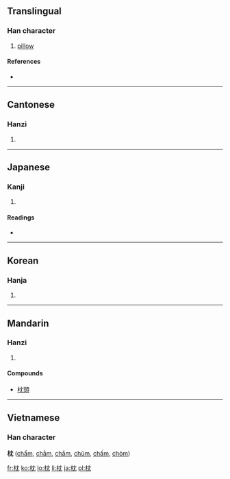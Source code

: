 ==Translingual==

===Han character===
{{Han char|rn=75|rad=木|as=04|sn=8|four=4491<sub>2</sub>|canj=木中月山 (DLBU)}}

# [[pillow]]

====References====
* {{Han ref|kx=0515.160|dkj=14546|dj=0903.150|hdz=21175.020|uh=6795|ud=26517|bh=AA45|bd=43589}}

----

==Cantonese==

===Hanzi===
{{yue-hanzi|jyut=|y=jam2, jam3}}

# {{defn|Cantonese|sort=木04}}

----

==Japanese==

===Kanji===
{{ja-kanji|grade=n|rs=木04}}

# {{defn|Japanese|sort=木04}}

====Readings====
* {{ja-readings|on=[[ちん]] (chin)|kun=[[まくら]] (makura)}}

----

==Korean==

===Hanja===
{{ko-hanja|hangeul=침|eumhun=|rv=chim|mr=ch'im|y=chim}}

# {{defn|Korean|sort=木04}}

----

==Mandarin==

===Hanzi===
{{cmn-hanzi|pin=[[zhěn]] ([[zhen3]])|wg=chen<sup>3</sup>}}

# {{defn|Mandarin|sort=木04}}

====Compounds====
* [[枕頭]]

----

==Vietnamese==
===Han character===
'''枕''' ([[chẩm]], [[chẳm]], [[chắm]], [[chũm]], [[chấm]], [[chỏm]])

[[fr:枕]]
[[ko:枕]]
[[lo:枕]]
[[li:枕]]
[[ja:枕]]
[[pl:枕]]